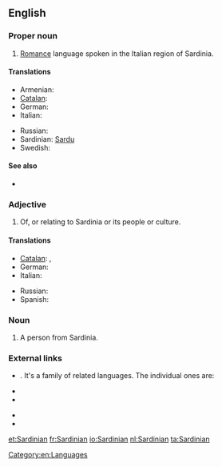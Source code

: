 ==English==
{{wikipedia|Sardinian language}}

===Proper noun===
{{en-proper noun}}

# [[Romance]] language spoken in the Italian region of Sardinia.

====Translations====
{{trans-top|language}}
* Armenian: {{t-|hy|սարդիներեն|tr=sardineren}}
* [[Catalan]]: {{t+|ca|sard|m}}
* German: {{t|de|Sardisch|n}}
* Italian: {{t+|it|sardo|m}}
{{trans-mid}}
* Russian: {{t|ru|сардинский|sc=Cyrl}}
* Sardinian: [[Sardu]]
* Swedish: {{t|sv|Sardiska}}
{{trans-bottom}}

====See also====
* {{langcat}}

===Adjective===
{{en-adj|-}}

# Of, or relating to Sardinia or its people or culture.

====Translations====
{{trans-top|relating to Sardinia}}
* [[Catalan]]: {{t+|ca|sard|m}}, {{t-|ca|sarda|f}}
* German: {{t|de|sardisch}}
* Italian: {{t+|it|sardo|m}}
{{trans-mid}}
* Russian: {{t|ru|сардинский|sc=Cyrl}}
* Spanish: {{t+|es|sardo|m}}
{{trans-bottom}}

===Noun===
{{en-noun}}

# A person from Sardinia.

===External links===
* {{ISO 639|1code=sc|3code=srd}}. It's a family of related languages. The individual ones are:
{{top2}}
* {{ethnologue|lang=Campidanese Sardinian|code=sro}}
* {{ethnologue|lang=Gallurese Sardinian|code=sdn}}
{{mid2}}
* {{ethnologue|lang=Logudorese Sardinian|code=src}}
* {{ethnologue|lang=Sassarese Sardinian|code=sdc}}
{{bottom}}

[[Category:en:Languages]]

[[et:Sardinian]]
[[fr:Sardinian]]
[[io:Sardinian]]
[[nl:Sardinian]]
[[ta:Sardinian]]